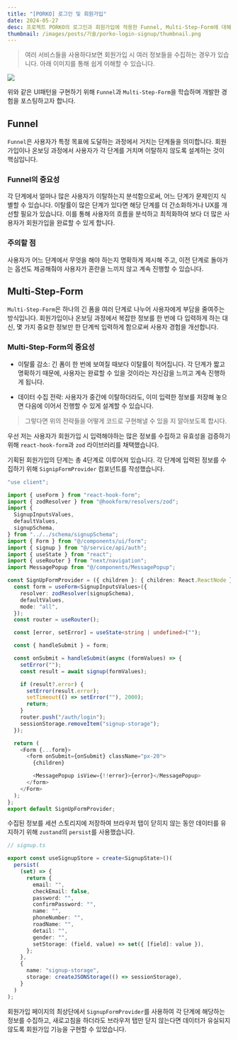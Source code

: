 ```yaml
---
title: "[PORKO] 로그인 및 회원가입"
date: 2024-05-27
desc: 프로젝트 PORKO의 로그인과 회원가입에 적용한 Funnel, Multi-Step-Form에 대해 설명합니다.
thumbnail: /images/posts/기술/porko-login-signup/thumbnail.png
---
```


> 여러 서비스들을 사용하다보면 회원가입 시 여러 정보들을 수집하는 경우가 있습니다.
> 아래 이미지를 통해 쉽게 이해할 수 있습니다.

![](https://velog.velcdn.com/images/gustjd3834/post/a1881769-ea64-4faa-ac9f-05510e98a796/image.png)

위와 같은 UI패턴을 구현하기 위해 `Funnel`과 `Multi-Step-Form`을 학습하며 개발한 경험을 포스팅하고자 합니다.

## Funnel

`Funnel`은 사용자가 특정 목표에 도달하는 과정에서 거치는 단계들을 의미합니다.
회원가입이나 온보딩 과정에서 사용자가 각 단계를 거치며 이탈하지 않도록 설계하는 것이 핵심입니다.

### Funnel의 중요성

각 단계에서 얼마나 많은 사용자가 이탈하는지 분석함으로써, 어느 단계가 문제인지 식별할 수 있습니다. 이탈률이 많은 단계가 있다면 해당 단계를 더 간소화하거나 UX를 개선할 필요가 있습니다. 이를 통해 사용자의 흐름을 분석하고 최적화하여 보다 더 많은 사용자가 회원가입을 완료할 수 있게 합니다.

### 주의할 점

사용자가 어느 단계에서 무엇을 해야 하는지 명확하게 제시해 주고, 이전 단계로 돌아가는 옵션도 제공해줘야 사용자가 혼란을 느끼지 않고 계속 진행할 수 있습니다.

## Multi-Step-Form

`Multi-Step-Form`은 하나의 긴 폼을 여러 단계로 나누어 사용자에게 부담을 줄여주는 방식입니다.
회원가입이나 온보딩 과정에서 복잡한 정보를 한 번에 다 입력하게 하는 대신, 몇 가지 중요한 정보만 한 단계씩 입력하게 함으로써 사용자 경험을 개선합니다.

### Multi-Step-Form의 중요성

- 이탈률 감소: 긴 폼이 한 번에 보여질 때보다 이탈률이 적어집니다. 각 단계가 짧고 명확하기 때문에, 사용자는 완료할 수 있을 것이라는 자신감을 느끼고 계속 진행하게 됩니다.

- 데이터 수집 전략: 사용자가 중간에 이탈하더라도, 이미 입력한 정보를 저장해 놓으면 다음에 이어서 진행할 수 있게 설계할 수 있습니다.

> 그렇다면 위의 전략들을 어떻게 코드로 구현해낼 수 있을 지 알아보도록 합시다.

우선 저는 사용자가 회원가입 시 입력해야하는 많은 정보를 수집하고 유효성을 검증하기 위해 `react-hook-form`과 `zod` 라이브러리를 채택했습니다.

기획된 회원가입의 단계는 총 4단계로 이루어져 있습니다.
각 단계에 입력된 정보를 수집하기 위해 `SignipFormProvider` 컴포넌트를 작성했습니다.

```ts
"use client";

import { useForm } from "react-hook-form";
import { zodResolver } from "@hookform/resolvers/zod";
import {
  SignupInputsValues,
  defaultValues,
  signupSchema,
} from "../../schema/signupSchema";
import { Form } from "@/components/ui/form";
import { signup } from "@/service/api/auth";
import { useState } from "react";
import { useRouter } from "next/navigation";
import MessagePopup from "@/components/MessagePopup";

const SignUpFormProvider = ({ children }: { children: React.ReactNode }) => {
  const form = useForm<SignupInputsValues>({
    resolver: zodResolver(signupSchema),
    defaultValues,
    mode: "all",
  });
  const router = useRouter();

  const [error, setError] = useState<string | undefined>("");

  const { handleSubmit } = form;

  const onSubmit = handleSubmit(async (formValues) => {
    setError("");
    const result = await signup(formValues);

    if (result?.error) {
      setError(result.error);
      setTimeout(() => setError(""), 2000);
      return;
    }
    router.push("/auth/login");
    sessionStorage.removeItem("signup-storage");
  });

  return (
    <Form {...form}>
      <form onSubmit={onSubmit} className="px-20">
        {children}

        <MessagePopup isView={!!error}>{error}</MessagePopup>
      </form>
    </Form>
  );
};
export default SignUpFormProvider;
```

수집된 정보를 세션 스토리지에 저장하여 브라우저 탭이 닫히지 않는 동안 데이터를 유지하기 위해
`zustand`의 `persist`를 사용했습니다.

```ts
// signup.ts

export const useSignupStore = create<SignupState>()(
  persist(
    (set) => {
      return {
        email: "",
        checkEmail: false,
        password: "",
        confirmPassword: "",
        name: "",
        phoneNumber: "",
        roadName: "",
        detail: "",
        gender: "",
        setStorage: (field, value) => set({ [field]: value }),
      };
    },
    {
      name: "signup-storage",
      storage: createJSONStorage(() => sessionStorage),
    }
  )
);
```

회원가입 페이지의 최상단에서 `SignupFormProvider`를 사용하여 각 단계에 해당하는 정보를 수집하고, 새로고침을 하더라도 브라우저 탭만 닫지 않는다면 데이터가 유실되지 않도록 회원가입 기능을 구현할 수 있었습니다.
